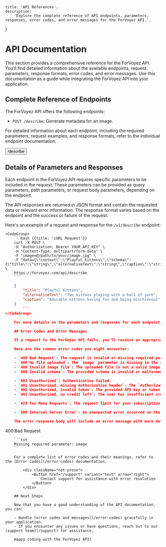 
	title: 'API References',
	description:
		'Explore the complete reference of API endpoints, parameters, responses, error codes, and error messages for the ForVoyez API.',
}

# API Documentation

This section provides a comprehensive reference for the ForVoyez API. You'll find detailed information about the available endpoints, request parameters, response formats, error codes, and error messages. Use this documentation as a guide while integrating the ForVoyez API into your application.

## Complete Reference of Endpoints

The ForVoyez API offers the following endpoints:

- `POST /describe`: Generate metadata for an image.

For detailed information about each endpoint, including the required parameters, request examples, and response formats, refer to the individual endpoint documentation:

<div className="not-prose">
	<Button href="/describe" variant="text" arrow="right">
		/describe
	</Button>
</div>

## Details of Parameters and Responses

Each endpoint in the ForVoyez API requires specific parameters to be included in the request. These parameters can be provided as query parameters, path parameters, or request body parameters, depending on the endpoint.

The API responses are returned in JSON format and contain the requested data or relevant error information. The response format varies based on the endpoint and the success or failure of the request.

Here's an example of a request and response for the `/v1/describe` endpoint:

    <CodeGroup>
        ```bash {{title: 'cURL Request'}}
        curl -X POST \
        -H "Authorization: Bearer YOUR_API_KEY" \
        -H "Content-Type: multipart/form-data" \
        -F "image=@/path/to/your/image.jpg" \
        -F "data={\"context\":\"Playful kittens\",\"schema\":{\"title\":\"string\",\"alternativeText\":\"string\",\"caption\":\"string\"}}" \
        https://forvoyez.com/api/describe
        ```

````json {{ title: 'JSON Response' }}
    {
        "title": "Playful Kittens",
        "alternativeText": "Two kittens playing with a ball of yarn",
        "caption": "Adorable kittens having fun and being mischievous"
    }
        ```
</CodeGroup>

    For more details on the parameters and responses for each endpoint, refer to the individual endpoint documentation.

    ## Error Codes and Error Messages

    If a request to the ForVoyez API fails, you'll receive an appropriate HTTP status code along with an error message in the response body. The error message provides more information about the cause of the error and helps you troubleshoot the issue.

    Here are the common error codes you might encounter:

    - `400 Bad Request`: The request is invalid or missing required parameters.
    - `400 No file uploaded`: The `image` parameter is missing in the request.
    - `400 Invalid image file`: The uploaded file is not a valid image format.
    - `400 Invalid schema`: The provided schema is invalid or malformed.

    - `401 Unauthorized`: Authentication failed.
    - `401 Unauthorized, missing Authorization header`: The `Authorization` header is missing in the request.
    - `401 Unauthorized, invalid token`: The provided API key or token is invalid.
    - `401 Unauthorized, no credit left`: The user has insufficient credits to make the request.

    - `429 Too Many Requests`: The request limit for your subscription plan has been exceeded.

    - `500 Internal Server Error`: An unexpected error occurred on the server side.

    The error response body will include an error message with more details:

````

400 Bad Request

````
    ```txt
    Missing required parameter: image
    ```

    For a complete list of error codes and their meanings, refer to the [Error Codes](/error-codes) documentation.

        <div className="not-prose">
            <Button href="/support" variant="text" arrow="right">
                Contact support for assistance with error resolution
            </Button>
        </div>

    ## Next Steps

    Now that you have a good understanding of the API documentation, you can:

    - Handle [error codes and messages](/error-codes) gracefully in your application.
    - If you encounter any issues or have questions, reach out to our [support team](/support) for assistance.

    Happy coding with the ForVoyez API!
````
